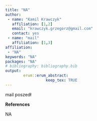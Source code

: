 ```yaml
---
title: "NA"
author:
 - name: "Kamil Krawczyk"
   affiliation: [1,2]
   email: "krawczyk.grzegorz@gmail.com"
   contact: yes
 - name: "mail"
   affiliation: [1,3]
affiliation:
 - "NA"
keywords: "NA"
packages: "NA"
# bibliography: bibliography.bib
output:  
        erum::erum_abstract:
                  keep_tex: TRUE
---
```


mail poszedł

**References**

NA
